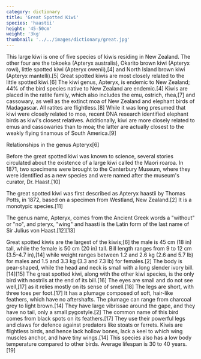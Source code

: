 ```yaml
---
category: dictionary
title: 'Great Spotted Kiwi'
species: 'haastii'
height: '45-50cm'
weight: '3kg'
thumbnail: '../../images/dictionary/great.jpg'
---
```


This large kiwi is one of five species of kiwis residing in New Zealand. The other four are the tokoeka (Apteryx australis), Okarito brown kiwi (Apteryx rowi), little spotted kiwi (Apteryx owenii),[4] and North Island brown kiwi (Apteryx mantelli).[5] Great spotted kiwis are most closely related to the little spotted kiwi.[6] The kiwi genus, Apteryx, is endemic to New Zealand; 44% of the bird species native to New Zealand are endemic.[4] Kiwis are placed in the ratite family, which also includes the emu, ostrich, rhea,[7] and cassowary, as well as the extinct moa of New Zealand and elephant birds of Madagascar. All ratites are flightless.[8] While it was long presumed that kiwi were closely related to moa, recent DNA research identified elephant birds as kiwi's closest relatives. Additionally, kiwi are more closely related to emus and cassowaries than to moa; the latter are actually closest to the weakly flying tinamous of South America.[9]

Relationships in the genus Apteryx[6]

Before the great spotted kiwi was known to science, several stories circulated about the existence of a large kiwi called the Maori roaroa. In 1871, two specimens were brought to the Canterbury Museum, where they were identified as a new species and were named after the museum's curator, Dr. Haast.[10]

The great spotted kiwi was first described as Apteryx haastii by Thomas Potts, in 1872, based on a specimen from Westland, New Zealand.[2] It is a monotypic species.[11]

The genus name, Apteryx, comes from the Ancient Greek words a "without" or "no", and pteryx, "wing" and haasti is the Latin form of the last name of Sir Julius von Haast.[12][13]

Great spotted kiwis are the largest of the kiwis;[6] the male is 45 cm (18 in) tall, while the female is 50 cm (20 in) tall. Bill length ranges from 9 to 12 cm (3.5–4.7 in),[14] while weight ranges between 1.2 and 2.6 kg (2.6 and 5.7 lb) for males and 1.5 and 3.3 kg (3.3 and 7.3 lb) for females.[2] The body is pear-shaped, while the head and neck is small with a long slender ivory bill.[14][15] The great spotted kiwi, along with the other kiwi species, is the only bird with nostrils at the end of its bill.[16] The eyes are small and do not see well,[17] as it relies mostly on its sense of smell.[18] The legs are short, with three toes per foot.[17] It has a plumage composed of soft, hair-like feathers, which have no aftershafts. The plumage can range from charcoal grey to light brown.[14] They have large vibrissae around the gape, and they have no tail, only a small pygostyle.[2] The common name of this bird comes from black spots on its feathers.[17] They use their powerful legs and claws for defence against predators like stoats or ferrets. Kiwis are flightless birds, and hence lack hollow bones, lack a keel to which wing muscles anchor, and have tiny wings.[14] This species also has a low body temperature compared to other birds. Average lifespan is 30 to 40 years.[19]
